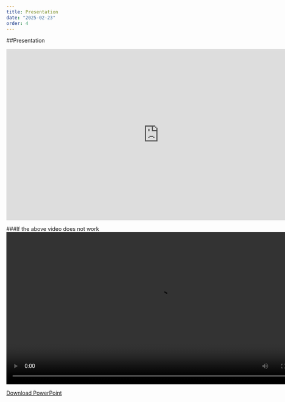```yaml
---
title: Presentation
date: "2025-02-23"
order: 4
---
```


##Presentation
<iframe width="800" height="450" src="https://gtvault-my.sharepoint.com/:v:/g/personal/tboyd44_gatech_edu/EdccgwqDO2JOtKSLlJm3SM0Bb0ygTshLeVt8nb_Ou54E_g?e=Zn1xvL&nav=eyJyZWZlcnJhbEluZm8iOnsicmVmZXJyYWxBcHAiOiJTdHJlYW1XZWJBcHAiLCJyZWZlcnJhbFZpZXciOiJTaGFyZURpYWxvZy1MaW5rIiwicmVmZXJyYWxBcHBQbGF0Zm9ybSI6IldlYiIsInJlZmVycmFsTW9kZSI6InZpZXcifX0%3D" frameborder="0" allowfullscreen></iframe>



###If the above video does not work
<video width="800" controls>
  <source src="/P6 Renewvia.mp4" type="video/mp4" />
  Your browser does not support the video tag.
</video>

<a href="/P6 Renewvia.pptx" download>
  Download PowerPoint
</a>

